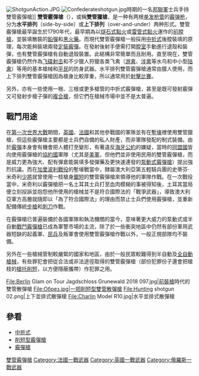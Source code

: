 {{unreferenced|time=2010-08-28T04:43:05+00:00}}
{{noteTA
|G1=軍事
|G2=長度單位
|G3=Firearms
}}
[[File:ShotgunAction.JPG|thumb]]
[[File:Confederateshotgun.jpg|thumb]]時期的一名[[美利堅邦聯國|邦聯軍]]士兵手持雙管霰彈槍]]
'''雙管霰彈槍'''（{{lang-en|'''double-barreled shotgun'''}}），或稱'''雙管獵槍'''，是一种有两根[[手动枪机#单发枪械|单发]][[枪管|枪管]]的[[霰弹枪|霰弹枪]]，分为'''水平排列'''（side-by-side）或'''上下排列'''（over-and-under）两种形式。雙管霰彈槍最早誕生於1790年代，最早期為以[[燧發槍|燧石式點火]]或[[雷管槍|雷管式點火]]運作的[[前膛槍|前膛槍]]，並裝填散裝的[[散弹弹丸|鉛彈]]和[[黑火藥|黑火藥]]。而現代雙管霰彈槍一般採用[[中折式|中折式]]後膛裝填的原理，每次能夠裝塡兩發[[散弹|定裝霰彈]]。在發射後射手便需打開[[膛室|膛室]]手動進行退殼和裝彈，也有雙管霰彈槍有自動退殼裝置。此結構非常簡單而且耐用。直至現在，雙管霰彈槍仍然作為[[飞碟射击|飞碟射击]]和不少獵人狩獵各类飞禽（[[游禽|游禽]]、[[涉禽|涉禽]]等水鸟和中小型[[陆禽|陆禽]]）等用的基本槍械和[[平民|平民]]的防身武器。水平排列雙管霰彈槍通常由獵人使用，而上下排列雙管霰彈槍因為槍身比較厚重，所以通常用於[[射擊比賽|射擊比賽]]。

另外，亦有一些使用一根、三根或更多槍管的中折式霰彈槍，甚至是既可發射霰彈又可發射步槍子彈的[[複合槍|複合槍]]，但它們在槍械市場中並不是太普遍。

== 戰鬥用途 ==
在[[第一次世界大戰|第一次世界大戰]]期間，[[英國|英國]]、[[法國|法國]]和其他參戰國的軍隊並有在[[塹壕戰|塹壕]]裡使用雙管獵槍，但這些霰彈槍主要都是士兵們自備的私人財產，而非軍隊發配的制式裝備。由於[[霰彈|霰彈]]本身會有機會把人體打至變形，有著違反[[海牙公約|海牙公約]]的嫌疑，當時的[[同盟國_(第一次世界大戰)|同盟國]]皆向使用霰彈槍的[[協約國|協約國]]軍隊（尤其是[[美軍|美軍]]，但他們並非使用民用的雙管霰彈槍，而是威力更為強大、配有彈倉能裝填多發彈藥及更快速連發的[[泵動式|泵動式霰彈槍]]）提出強烈抗議。而在[[加里波利戰役|加里波利戰役]]的塹壕戰當中，隸屬澳大利亞第五輕騎兵團的史蒂芬·米奇利[[少將|少將]]就曾使用一枝槍身[[削短型獵槍|鋸短]]的雙管霰彈槍來領導他的軍隊作戰。在一次戰役當中，米奇利以霰彈槍把一名土耳其士兵打至血肉模糊的事被得知後，土耳其當局便立刻投訴並抱怨他所使用的槍械並不是符合國際法的「戰爭武器」，導致澳大利亞軍方高層就隨即以「為了符合國際法」的理由而禁止士兵們使用霰彈槍，並重新配備傳統[[步槍|步槍]]和[[刺刀|刺刀]]作戰。

在霰彈槍已普遍裝備於各國軍隊和執法機關的當今，意味著更大威力的泵動式或半自動[[戰鬥霰彈槍|戰鬥霰彈槍]]已成為軍警市場的主流，除了於一些衝突地區中仍然有部份軍用武器短缺的起義軍、[[民兵|民兵]]及叛軍會使用雙管霰彈槍作戰以外，一般正規部隊均不裝備。

另外在一些槍械管制較嚴緊的國家和地區，由於一般民眾較難得到半自動及[[自動火器|全自動槍械]]，有些罪犯會把從合法或非法途徑取得的雙管霰彈槍（部份犯罪份子還會把槍枝的[[槍托|槍托]][[削短型獵槍|削短]]，以方便隱蔽攜帶）作犯罪之用。

<gallery>
File:Berlin Glam on Tour Jagdschloss Grunewald 2018 097.jpg|[[前裝槍|前裝槍]]時代的雙管散彈槍
File:Обрез.jpg|一把削短型雙管散彈槍
File:Hunting shotgun 02.png|上下並排式散彈槍
File:Charlin Model R10.jpg|水平並排式散彈槍
</gallery>

== 參看 ==
* [[中折式|中折式]]
* [[削短型霰彈槍|削短型霰彈槍]]
* [[霰彈槍|霰彈槍]]

{{多管槍械}}
[[Category:雙管霰彈槍|]]
[[Category:法國一戰武器|Category:法國一戰武器]]
[[Category:英國一戰武器|Category:英國一戰武器]]
[[Category:俄羅斯一戰武器|Category:俄羅斯一戰武器]]